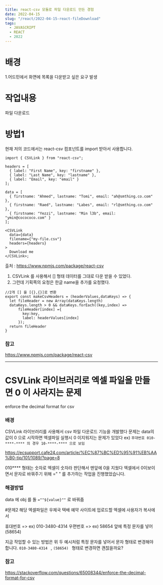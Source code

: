 ```yaml
---
title: react-csv 모듈로 파일 다운로드 만든 경험
date: 2022-04-15
slug: "/react/2022-04-15-react-fileDownload"
tags:
  - JAVASCRIPT
  - REACT
  - 2022
--- 
```


# 배경
1.어드민에서 화면에 목록을 다운받고 싶은 요구 발생


# 작업내용
파일 다운로드

# 방법1
현재 저의 코드에서는 react-csv 컴포넌트를 import 받아서 사용합니다.
```
import { CSVLink } from "react-csv";

headers = [
  { label: "First Name", key: "firstname" },
  { label: "Last Name", key: "lastname" },
  { label: "Email", key: "email" }
];

data = [
  { firstname: "Ahmed", lastname: "Tomi", email: "ah@smthing.co.com" },
  { firstname: "Raed", lastname: "Labes", email: "rl@smthing.co.com" },
  { firstname: "Yezzi", lastname: "Min l3b", email: "ymin@cocococo.com" }
];

<CSVLink
  data={data}
  filename={"my-file.csv"}
  headers={headers}
>
  Download me
</CSVLink>;
```
출처 : https://www.npmjs.com/package/react-csv

1. CSVLink 를 사용해서 [] 형태 데이터를 그대로 다운 받을 수 있었다.
2. 그런데 기획쪽의 요청은 한글 name을 추가를 요청했다.

```
//2개 [] 을 [{},{}]로 변환
export const makeCsvHeaders = (headerValues,dataKeys) => {
  let fileHeader = new Array(dataKeys.length)
  dataKeys.length > 0 && dataKeys.forEach((key,index) =>
      fileHeader[index] ={
        key:key,
        label: headerValues[index]
      });
  return fileHeader
}
```

### 참고
https://www.npmjs.com/package/react-csv

___

# CSVLink 라이브러리로 엑셀 파일을 만들면  0 이 사라지는 문제

enforce the decimal format for csv
### 배경
CSVLink 라이브러리를 사용해서 csv 파일 다운로드 기능을 개발했다
문제는 data의 값이 0 으로 시작하면 엑셀파일 실행시 0 이지워지는 문제가 있었다
ex) `후대번호 010-****-**** 의 경우 10-****-**** 으로 보임`

https://ecsupport.cafe24.com/article/%EC%87%BC%ED%95%91%EB%AA%B0-tip/101/1089/?page=8


010**** 형태는 숫자로 엑셀이 숫자라 판단해서 맨앞에 0을 지웠다
엑셀에서 0이보이면서 문자로 바꿔주기 위해 =" " 를 추가하는 작업을 진행했었습니다.


### 해결방법
data 에 obj 를 돌
`=""${value}""` 로 바꿔줌

#문제2
해당 엑셀파일은 우체국 택배 예약 사이트에 업로드할 엑셀에 사용자가 복사에서

휴대번호 => ex) 010-3480-4314
우편번호  => ex) 58654 앞에 특정 문자를 넣어   (58654)

지금 작업할 수 있는 방법은
위 두 예시처럼 특정 문자를 넣어서
문자 형태로 변경해야 합니다.
`010-3480-4314 ` , `(58654) ` 형태로 변경하면 괜찮을까요?

### 참고

https://stackoverflow.com/questions/65008344/enforce-the-decimal-format-for-csv

